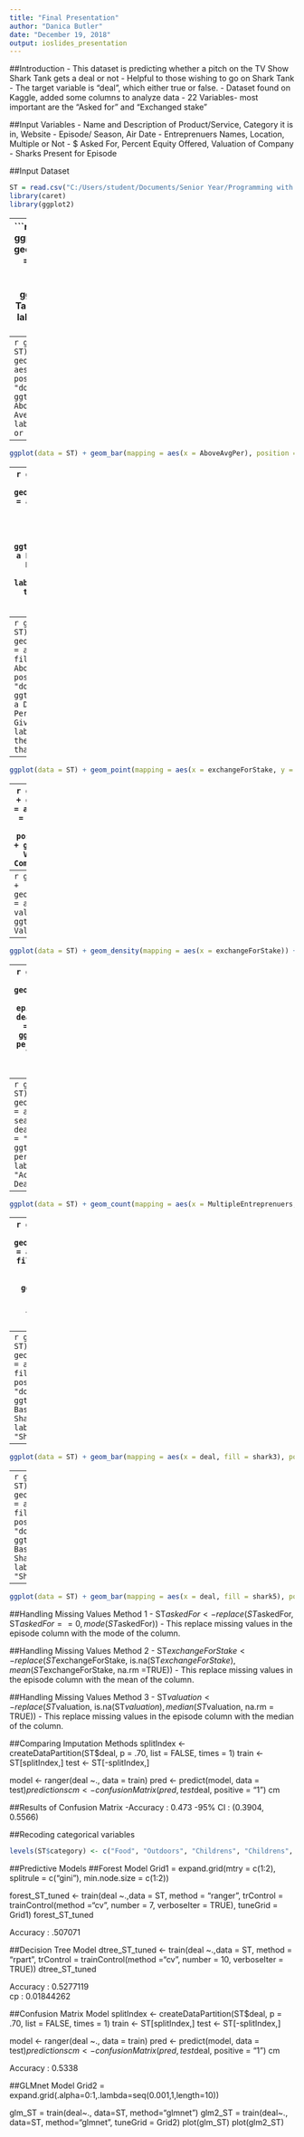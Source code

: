 ---
title: "Final Presentation"
author: "Danica Butler"
date: "December 19, 2018"
output: ioslides_presentation
---

##Introduction
- This dataset is predicting whether a pitch on the TV Show Shark Tank gets a deal or not
- Helpful to those wishing to go on Shark Tank
- The target variable is "deal", which either true or false.
- Dataset found on Kaggle, added some columns to analyze data
- 22 Variables- most important are the "Asked for" and "Exchanged stake"

##Input Variables
- Name and Description of Product/Service, Category it is in, Website
- Episode/ Season, Air Date
- Entreprenuers Names, Location, Multiple or Not
- $ Asked For, Percent Equity Offered, Valuation of Company
- Sharks Present for Episode

##Input Dataset
```{r}
ST = read.csv("C:/Users/student/Documents/Senior Year/Programming with R/FinalDataset.csv")
library(caret)
library(ggplot2)
```

---
```{r}
library(ggplot2)
ggplot(data = ST) + geom_bar(mapping = aes(x = deal), position = "dodge") + ggtitle("Graph of Target Variable") + labs(fill = "True or False")

```

---
```{r}
ggplot(data = ST) + geom_bar(mapping = aes(x = AboveAvg), position = "dodge") + ggtitle("Graph of Above or Below Average Ask") + labs(fill = "True or False")
```

---
```{r}
ggplot(data = ST) + geom_bar(mapping = aes(x = AboveAvgPer), position = "dodge") + ggtitle("Graph of Above or Below Average Percentage Ask") + labs(fill = "True or False")
```

---
```{r}
ggplot(data = ST) + geom_bar(mapping = aes(x = deal, fill = AboveAvg), position = "dodge") + ggtitle("Getting a Deal based on Money Asked For") + labs(fill = "Did they ask for more than 250,000")
```

---
```{r}
ggplot(data = ST) + geom_bar(mapping = aes(x = deal, fill = AboveAvgPer), position = "dodge") + ggtitle("Getting a Deal based on Percentage Given") + labs(fill = "Did they Give more than 17.5%?")
```

---
```{r}
ggplot(data = ST) + geom_point(mapping = aes(x = exchangeForStake, y = askedFor/100, color = deal)) + ggtitle("Comparing Money Asked For and Equity Given") + labs(fill = "Accepted A Deal")
```

---
```{r}
ggplot(data = ST) + geom_line(mapping = aes(x = episode, y = valuation/10000, color = deal), position = "dodge") + ggtitle("Trends of Valuation of the Company by Episode")
```

---
```{r}
ggplot(data = ST) + geom_density(mapping = aes(x = valuation/1000)) + ggtitle("Density of Valuation")
```

---
```{r}
ggplot(data = ST) + geom_density(mapping = aes(x = exchangeForStake)) + ggtitle("Density of Exchanged Stake")
```

---
```{r}
ggplot(data = ST) + geom_bar(mapping = aes(x = episode, fill = deal), position = "dodge") + ggtitle("Deals per Episode") + labs(fill = "Accepted A Deal")
```

---
```{r}
ggplot(data = ST) + geom_bar(mapping = aes(x = season, fill = deal), position = "dodge") + ggtitle("Deals per Season") + labs(fill = "Accepted A Deal")
```

---
```{r}
ggplot(data = ST) + geom_count(mapping = aes(x = MultipleEntreprenuers, y = exchangeForStake, color = deal), position = "dodge") + ggtitle("Percentage Given based on One or More Entreprenuers")
```

---
```{r}
ggplot(data = ST) + geom_bar(mapping = aes(x = deal, fill = shark1), position = "dodge") + ggtitle("Deal Based on Shark1") + labs(fill = "Shark")
```

---
```{r}
ggplot(data = ST) + geom_bar(mapping = aes(x = deal, fill = shark2), position = "dodge") + ggtitle("Deal Based on Shark2") + labs(fill = "Shark")
```

---
```{r}
ggplot(data = ST) + geom_bar(mapping = aes(x = deal, fill = shark3), position = "dodge") + ggtitle("Deal Based on Shark3") + labs(fill = "Shark")
```

---
```{r}
ggplot(data = ST) + geom_bar(mapping = aes(x = deal, fill = shark4), position = "dodge") + ggtitle("Deal Based on Shark4") + labs(fill = "Shark")
```


---
```{r}
ggplot(data = ST) + geom_bar(mapping = aes(x = deal, fill = shark5), position = "dodge") + ggtitle("Deal Based on Shark5") + labs(fill = "Shark")
```


##Handling Missing Values Method 1
- ST$askedFor <- replace(ST$askedFor, ST$askedFor == 0, mode(ST$askedFor))
- This replace missing values in the episode column with the mode of the column.


##Handling Missing Values Method 2
- ST$exchangeForStake <- replace(ST$exchangeForStake, is.na(ST$exchangeForStake), mean(ST$exchangeForStake, na.rm =TRUE))
- This replace missing values in the episode column with the mean of the column.

##Handling Missing Values Method 3
- ST$valuation <- replace(ST$valuation, is.na(ST$valuation), median(ST$valuation, na.rm = TRUE))
- This replace missing values in the episode column with the median of the column.


##Comparing Imputation Methods 
splitIndex <- createDataPartition(ST$deal, p = .70, list = FALSE, times = 1)
train <- ST[splitIndex,]
test <- ST[-splitIndex,]

model <- ranger(deal ~., data = train)
pred <- predict(model, data = test)$predictions
cm <- confusionMatrix(pred, test$deal, positive = "1")
cm

##Results of Confusion Matrix
-Accuracy : 0.473
-95% CI : (0.3904, 0.5566)


##Recoding categorical variables 
```{r}
levels(ST$category) <- c("Food", "Outdoors", "Childrens", "Childrens", "Childrens", "Childrens", "Childrens", "Other", "Fashion", "Fitness", "Other", "Tech", "Tech", "Fashion", "Fitness", "Fitness", "Fitness", "Home", "Outdoors", "Fitness", "Other", "Other", "Home", "Home", "Home", "Home", "Home", "Fashion", "Fashion", "Fashion", "Fashion", "Fashion", "Tech", "Other", "Food", "Other", "Tech", "Outdoors", "Other", "Fashion", "Home", "Home", "Tech", "Other", "Food", "Home", "Childrens", "Fashion", "Food", "Other", "Food", "Fashion", "Fashion", "Fashion")
```



##Predictive Models
##Forest Model
Grid1 = expand.grid(mtry = c(1:2), splitrule = c("gini"),
                     min.node.size = c(1:2))

forest_ST_tuned <- train(deal ~.,data = ST, method = "ranger", 
               trControl = trainControl(method ="cv", number = 7, verboseIter = TRUE),
               tuneGrid = Grid1)
forest_ST_tuned

Accuracy : .507071


##Decision Tree Model
dtree_ST_tuned <- train(deal ~.,data = ST, method = "rpart", 
               trControl = trainControl(method ="cv", number = 10, verboseIter = TRUE))
dtree_ST_tuned

Accuracy : 0.5277119   
cp : 0.01844262  


##Confusion Matrix Model
splitIndex <- createDataPartition(ST$deal, p = .70, list = FALSE, times = 1)
train <- ST[splitIndex,]
test <- ST[-splitIndex,]

model <- ranger(deal ~., data = train)
pred <- predict(model, data = test)$predictions
cm <- confusionMatrix(pred, test$deal, positive = "1")
cm

Accuracy : 0.5338          


##GLMnet Model
Grid2 = expand.grid(.alpha=0:1,.lambda=seq(0.001,1,length=10))


glm_ST = train(deal~., data=ST, method="glmnet")
glm2_ST = train(deal~., data=ST, method="glmnet", tuneGrid = Grid2)
plot(glm_ST)
plot(glm2_ST)
 
